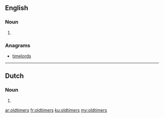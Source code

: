 {{also|Oldtimers}}
==English==

===Noun===
{{head|en}}

# {{plural of|oldtimer}}

===Anagrams===
* [[timelords#English|timelords]]

----

==Dutch==

===Noun===
{{head|nl}}

# {{nl-noun form of|pl|oldtimer}}

[[ar:oldtimers]]
[[fr:oldtimers]]
[[ku:oldtimers]]
[[my:oldtimers]]